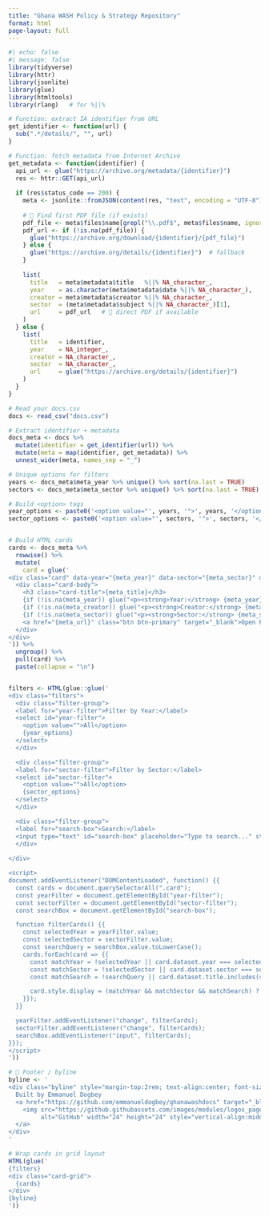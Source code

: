 ```yaml
---
title: "Ghana WASH Policy & Strategy Repository"
format: html
page-layout: full
---
```


```r
#| echo: false
#| message: false
library(tidyverse)
library(httr)
library(jsonlite)
library(glue)
library(htmltools)
library(rlang)   # for %||%

# Function: extract IA identifier from URL
get_identifier <- function(url) {
  sub(".*/details/", "", url)
}

# Function: fetch metadata from Internet Archive
get_metadata <- function(identifier) {
  api_url <- glue("https://archive.org/metadata/{identifier}")
  res <- httr::GET(api_url)
  
  if (res$status_code == 200) {
    meta <- jsonlite::fromJSON(content(res, "text", encoding = "UTF-8"))
    
    # 🔹 Find first PDF file (if exists)
    pdf_file <- meta$files$name[grepl("\\.pdf$", meta$files$name, ignore.case = TRUE)][1] %||% NA_character_
    pdf_url <- if (!is.na(pdf_file)) {
      glue("https://archive.org/download/{identifier}/{pdf_file}")
    } else {
      glue("https://archive.org/details/{identifier}")  # fallback
    }
    
    list(
      title   = meta$metadata$title   %||% NA_character_,
      year    = as.character(meta$metadata$date %||% NA_character_),
      creator = meta$metadata$creator %||% NA_character_,
      sector  = (meta$metadata$subject %||% NA_character_)[1],
      url     = pdf_url   # 🔹 direct PDF if available
    )
  } else {
    list(
      title   = identifier,
      year    = NA_integer_,
      creator = NA_character_,
      sector  = NA_character_,
      url     = glue("https://archive.org/details/{identifier}")
    )
  }
}

# Read your docs.csv
docs <- read_csv("docs.csv")

# Extract identifier + metadata
docs_meta <- docs %>%
  mutate(identifier = get_identifier(url)) %>%
  mutate(meta = map(identifier, get_metadata)) %>%
  unnest_wider(meta, names_sep = "_")

# Unique options for filters
years <- docs_meta$meta_year %>% unique() %>% sort(na.last = TRUE)
sectors <- docs_meta$meta_sector %>% unique() %>% sort(na.last = TRUE)

# Build <option> tags
year_options <- paste0('<option value="', years, '">', years, '</option>', collapse = "")
sector_options <- paste0('<option value="', sectors, '">', sectors, '</option>', collapse = "")


# Build HTML cards
cards <- docs_meta %>%
  rowwise() %>%
  mutate(
    card = glue('
<div class="card" data-year="{meta_year}" data-sector="{meta_sector}" data-title="{tolower(meta_title)}">
  <div class="card-body">
    <h3 class="card-title">{meta_title}</h3>
    {if (!is.na(meta_year)) glue("<p><strong>Year:</strong> {meta_year}</p>") else ""}
    {if (!is.na(meta_creator)) glue("<p><strong>Creator:</strong> {meta_creator}</p>") else ""}
    {if (!is.na(meta_sector)) glue("<p><strong>Sector:</strong> {meta_sector}</p>") else ""}
    <a href="{meta_url}" class="btn btn-primary" target="_blank">Open PDF</a>
  </div>
</div>
')) %>%
  ungroup() %>%
  pull(card) %>%
  paste(collapse = "\n")


filters <- HTML(glue::glue('
<div class="filters">
  <div class="filter-group">
  <label for="year-filter">Filter by Year:</label>
  <select id="year-filter">
    <option value="">All</option>
    {year_options}
  </select>
  </div>

  <div class="filter-group">
  <label for="sector-filter">Filter by Sector:</label>
  <select id="sector-filter">
    <option value="">All</option>
    {sector_options}
  </select>
  </div>

  <div class="filter-group">
  <label for="search-box">Search:</label>
  <input type="text" id="search-box" placeholder="Type to search..." style="border: 0.5px solid #333; width: 250px;" />
  </div>
  
</div>

<script>
document.addEventListener("DOMContentLoaded", function() {{
  const cards = document.querySelectorAll(".card");
  const yearFilter = document.getElementById("year-filter");
  const sectorFilter = document.getElementById("sector-filter");
  const searchBox = document.getElementById("search-box");

  function filterCards() {{
    const selectedYear = yearFilter.value;
    const selectedSector = sectorFilter.value;
    const searchQuery = searchBox.value.toLowerCase();
    cards.forEach(card => {{
      const matchYear = !selectedYear || card.dataset.year === selectedYear;
      const matchSector = !selectedSector || card.dataset.sector === selectedSector;
      const matchSearch = !searchQuery || card.dataset.title.includes(searchQuery);

      card.style.display = (matchYear && matchSector && matchSearch) ? "" : "none";
    }});
  }}

  yearFilter.addEventListener("change", filterCards);
  sectorFilter.addEventListener("change", filterCards);
  searchBox.addEventListener("input", filterCards);
}});
</script>
'))

# 🔹 Footer / byline
byline <- '
<div class="byline" style="margin-top:2rem; text-align:center; font-size:0.9em; color:#555;">
  Built by Emmanuel Dogbey
  <a href="https://github.com/emmanueldogbey/ghanawashdocs" target="_blank" style="margin-left:8px;">
    <img src="https://github.githubassets.com/images/modules/logos_page/GitHub-Mark.png" 
         alt="GitHub" width="24" height="24" style="vertical-align:middle;">
  </a>
</div>
'

# Wrap cards in grid layout
HTML(glue('
{filters}
<div class="card-grid">
  {cards}
</div>
{byline}
'))

```

